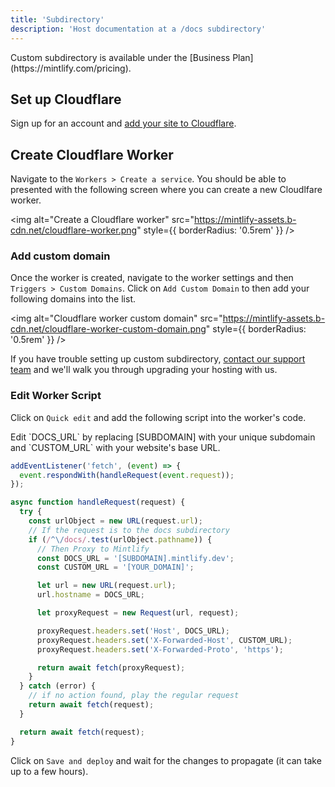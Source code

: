 ```yaml
---
title: 'Subdirectory'
description: 'Host documentation at a /docs subdirectory'
---
```


<Tip>
  Custom subdirectory is available under the [Business Plan](https://mintlify.com/pricing).
</Tip>

## Set up Cloudflare

Sign up for an account and [add your site to Cloudflare](https://developers.cloudflare.com/fundamentals/get-started/setup/add-site/).

## Create Cloudflare Worker

Navigate to the `Workers > Create a service`. You should be able to presented with the following screen where you can create a new Cloudlfare worker.

<img
  alt="Create a Cloudflare worker"
  src="https://mintlify-assets.b-cdn.net/cloudflare-worker.png"
  style={{ borderRadius: '0.5rem' }}
/>

### Add custom domain

Once the worker is created, navigate to the worker settings and then `Triggers > Custom Domains`. Click on `Add Custom Domain` to then add your following domains into the list.

<img
  alt="Cloudflare worker custom domain"
  src="https://mintlify-assets.b-cdn.net/cloudflare-worker-custom-domain.png"
  style={{ borderRadius: '0.5rem' }}
/>

If you have trouble setting up custom subdirectory, [contact our support team](mailto:hi@mintlify.com) and we'll walk you through upgrading your hosting with us.

### Edit Worker Script

Click on `Quick edit` and add the following script into the worker's code.

<Tip>
  Edit `DOCS_URL` by replacing [SUBDOMAIN] with your unique subdomain and
  `CUSTOM_URL` with your website's base URL.
</Tip>

```javascript
addEventListener('fetch', (event) => {
  event.respondWith(handleRequest(event.request));
});

async function handleRequest(request) {
  try {
    const urlObject = new URL(request.url);
    // If the request is to the docs subdirectory
    if (/^\/docs/.test(urlObject.pathname)) {
      // Then Proxy to Mintlify
      const DOCS_URL = '[SUBDOMAIN].mintlify.dev';
      const CUSTOM_URL = '[YOUR_DOMAIN]';

      let url = new URL(request.url);
      url.hostname = DOCS_URL;

      let proxyRequest = new Request(url, request);

      proxyRequest.headers.set('Host', DOCS_URL);
      proxyRequest.headers.set('X-Forwarded-Host', CUSTOM_URL);
      proxyRequest.headers.set('X-Forwarded-Proto', 'https');

      return await fetch(proxyRequest);
    }
  } catch (error) {
    // if no action found, play the regular request
    return await fetch(request);
  }

  return await fetch(request);
}
```

Click on `Save and deploy` and wait for the changes to propagate (it can take up to a few hours).
